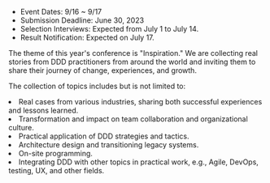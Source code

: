 
- Event Dates: 9/16 ~ 9/17
- Submission Deadline: June 30, 2023
- Selection Interviews: Expected from July 1 to July 14.
- Result Notification: Expected on July 17.

The theme of this year's conference is "Inspiration." We are collecting real stories from DDD practitioners from around the world and inviting them to share their journey of change, experiences, and growth.

The collection of topics includes but is not limited to:

<CustomBulletUl bullet="→ ">
  <li>
    Real cases from various industries, sharing both successful experiences and
    lessons learned.
  </li>
  <li>
    Transformation and impact on team collaboration and organizational culture.
  </li>
  <li>Practical application of DDD strategies and tactics.</li>
  <li>Architecture design and transitioning legacy systems.</li>
  <li>On-site programming.</li>
  <li>
    Integrating DDD with other topics in practical work, e.g., Agile, DevOps,
    testing, UX, and other fields.
  </li>
</CustomBulletUl>
